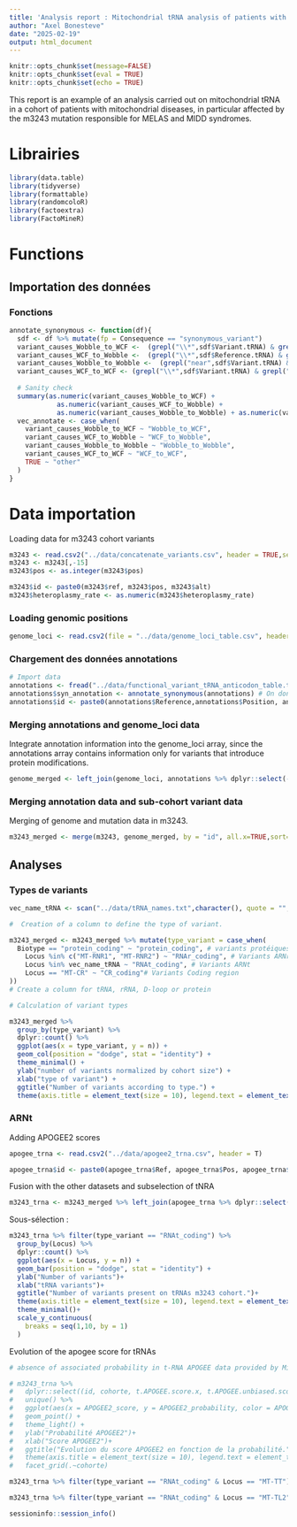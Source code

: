 ```yaml
---
title: 'Analysis report : Mitochondrial tRNA analysis of patients with the 3243 mutation'
author: "Axel Bonesteve"
date: "2025-02-19"
output: html_document
---
```


```r
knitr::opts_chunk$set(message=FALSE)
knitr::opts_chunk$set(eval = TRUE)
knitr::opts_chunk$set(echo = TRUE)
```

This report is an example of an analysis carried out on mitochondrial tRNA in a cohort of patients with mitochondrial diseases, in particular affected by the m3243 mutation responsible for MELAS and MIDD syndromes. 

# Librairies


```r
library(data.table)
library(tidyverse)
library(formattable)
library(randomcoloR)
library(factoextra)
library(FactoMineR)

```

# Functions

## Importation des données

### Fonctions

```R

annotate_synonymous <- function(df){
  sdf <- df %>% mutate(fp = Consequence == "synonymous_variant")
  variant_causes_Wobble_to_WCF <-  (grepl("\\*",sdf$Variant.tRNA) & grepl("near",sdf$Reference.tRNA)) & sdf$fp
  variant_causes_WCF_to_Wobble <-  (grepl("\\*",sdf$Reference.tRNA) & grepl("near",sdf$Variant.tRNA)) & sdf$fp
  variant_causes_Wobble_to_Wobble <-  (grepl("near",sdf$Variant.tRNA) & grepl("near",sdf$Reference.tRNA)) & sdf$fp
  variant_causes_WCF_to_WCF <- (grepl("\\*",sdf$Variant.tRNA) & grepl("\\*",sdf$Reference.tRNA)) & sdf$fp
  
  # Sanity check
  summary(as.numeric(variant_causes_Wobble_to_WCF) + 
            as.numeric(variant_causes_WCF_to_Wobble) + 
            as.numeric(variant_causes_Wobble_to_Wobble) + as.numeric(variant_causes_WCF_to_WCF))
  vec_annotate <- case_when(
    variant_causes_Wobble_to_WCF ~ "Wobble_to_WCF", 
    variant_causes_WCF_to_Wobble ~ "WCF_to_Wobble", 
    variant_causes_Wobble_to_Wobble ~ "Wobble_to_Wobble", 
    variant_causes_WCF_to_WCF ~ "WCF_to_WCF", 
    TRUE ~ "other"
  )
}

```

# Data importation

Loading data for m3243 cohort variants

```r

m3243 <- read.csv2("../data/concatenate_variants.csv", header = TRUE,sep = ";") 
m3243 <- m3243[,-15]
m3243$pos <- as.integer(m3243$pos)

m3243$id <- paste0(m3243$ref, m3243$pos, m3243$alt)
m3243$heteroplasmy_rate <- as.numeric(m3243$heteroplasmy_rate)

```


### Loading genomic positions

```r

genome_loci <- read.csv2(file = "../data/genome_loci_table.csv", header =TRUE)[,-1]
```



### Chargement des données annotations

```r

# Import data
annotations <- fread("../data/functional_variant_tRNA_anticodon_table.tsv") %>% data.frame()
annotations$syn_annotation <- annotate_synonymous(annotations) # On donne à chaque variant une classe.
annotations$id <- paste0(annotations$Reference,annotations$Position, annotations$Variant) # Création d'un autre identifiant.
```

### Merging annotations and genome_loci data

Integrate annotation information into the genome_loci array, since the annotations array contains information only for variants that introduce protein modifications.


```r

genome_merged <- left_join(genome_loci, annotations %>% dplyr::select(-Position, Reference, Variant), by = "id") # combination of genome_loci & annotations

```


### Merging annotation data and sub-cohort variant data

Merging of genome and mutation data in m3243.

```r
m3243_merged <- merge(m3243, genome_merged, by = "id", all.x=TRUE,sort=FALSE)
```

## Analyses

### Types de variants

```r

vec_name_tRNA <- scan("../data/tRNA_names.txt",character(), quote = "", sep = ",") #Chargemetn du nom des ARNt

#  Creation of a column to define the type of variant.

m3243_merged <- m3243_merged %>% mutate(type_variant = case_when(
  Biotype == "protein_coding" ~ "protein_coding", # variants protéiques
    Locus %in% c("MT-RNR1", "MT-RNR2") ~ "RNAr_coding", # Variants ARNr
    Locus %in% vec_name_tRNA ~ "RNAt_coding", # Variants ARNt
    Locus == "MT-CR" ~ "CR_coding"# Variants Coding region
))
# Create a column for tRNA, rRNA, D-loop or protein

# Calculation of variant types 

m3243_merged %>% 
  group_by(type_variant) %>%
  dplyr::count() %>%
  ggplot(aes(x = type_variant, y = n)) + 
  geom_col(position = "dodge", stat = "identity") + 
  theme_minimal() + 
  ylab("number of variants normalized by cohort size") +
  xlab("type of variant") +
  ggtitle("Number of variants according to type.") +
  theme(axis.title = element_text(size = 10), legend.text = element_text(size = 10))
```
### ARNt

Adding APOGEE2 scores

```r

apogee_trna <- read.csv2("../data/apogee2_trna.csv", header = T)

apogee_trna$id <- paste0(apogee_trna$Ref, apogee_trna$Pos, apogee_trna$Alt)
```

Fusion with the other datasets and subselection of tNRA 

```r

m3243_trna <- m3243_merged %>% left_join(apogee_trna %>% dplyr::select(id, t.APOGEE.score, t.APOGEE.unbiased.score), by = "id") %>% filter(Locus %in% vec_name_tRNA)

```

Sous-sélection : 

```r
m3243_trna %>% filter(type_variant == "RNAt_coding") %>% 
  group_by(Locus) %>%
  dplyr::count() %>%
  ggplot(aes(x = Locus, y = n)) +
  geom_bar(position = "dodge", stat = "identity") +
  ylab("Number of variants")+
  xlab("tRNA variants")+
  ggtitle("Number of variants present on tRNAs m3243 cohort.")+
  theme(axis.title = element_text(size = 10), legend.text = element_text(size = 10))+
  theme_minimal()+
  scale_y_continuous(
    breaks = seq(1,10, by = 1)
  )
```

Evolution of the apogee score for tRNAs

```r
# absence of associated probability in t-RNA APOGEE data provided by MitImpact

# m3243_trna %>% 
#   dplyr::select((id, cohorte, t.APOGEE.score.x, t.APOGEE.unbiased.score) %>%
#   unique() %>%
#   ggplot(aes(x = APOGEE2_score, y = APOGEE2_probability, color = APOGEE2))+
#   geom_point() + 
#   theme_light() + 
#   ylab("Probabilité APOGEE2")+
#   xlab("Score APOGEE2")+
#   ggtitle("Evolution du score APOGEE2 en fonction de la probabilité.")+
#   theme(axis.title = element_text(size = 10), legend.text = element_text(size = 10), strip.text = element_text(size = 10) )+
#   facet_grid(.~cohorte)


```


```r

m3243_trna %>% filter(type_variant == "RNAt_coding" & Locus == "MT-TT") %>% dplyr::select(id, heteroplasmy_rate, patient_id, haplogroup, t.APOGEE.score, t.APOGEE.unbiased.score)

```


```r

m3243_trna %>% filter(type_variant == "RNAt_coding" & Locus == "MT-TL2") %>% dplyr::select(id, heteroplasmy_rate, patient_id, haplogroup, t.APOGEE.score, t.APOGEE.unbiased.score)

```

```r
sessioninfo::session_info()
```


